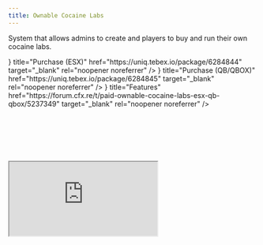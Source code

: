 ```yaml
---
title: Ownable Cocaine Labs
---
```



System that allows admins to create and players to buy and run their own cocaine labs.

<Cards>
  <Card icon={<FaShoppingBasket />} title="Purchase (ESX)" href="https://uniq.tebex.io/package/6284844" target="_blank" rel="noopener noreferrer" />
  <Card icon={<FaShoppingBasket />} title="Purchase (QB/QBOX)" href="https://uniq.tebex.io/package/6284845" target="_blank" rel="noopener noreferrer" />
  <Card icon={<FaList />} title="Features" href="https://forum.cfx.re/t/paid-ownable-cocaine-labs-esx-qb-qbox/5237349" target="_blank" rel="noopener noreferrer" />
</Cards>

<p>&nbsp;</p>
<p>&nbsp;</p>
<p>&nbsp;</p>
 
<div style={{ position: 'relative', width: '100%', paddingBottom: '56.25%', height: 0, overflow: 'hidden' }}>
  <iframe 
    src="https://www.youtube.com/embed/MhiBYTeEp4M?si=bKJs9KAsCglnmYoC" 
    title="" 
    style={{ position: 'absolute', top: 0, left: 0, width: '100%', height: '100%', border: 0 }} 
    allow="accelerometer; autoplay; clipboard-write; encrypted-media; gyroscope; picture-in-picture; web-share" 
    referrerPolicy="strict-origin-when-cross-origin" 
    allowFullScreen>
  </iframe>
</div>

